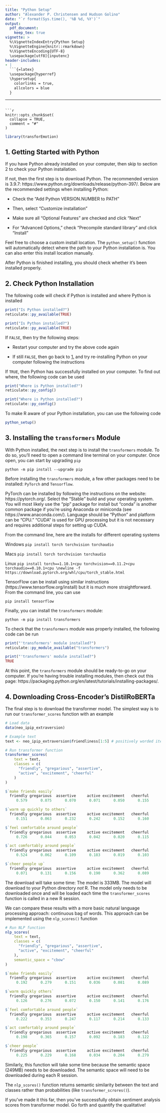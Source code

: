 ---
title: "Python Setup"
author: "Alexander P. Christensen and Hudson Golino"
date: "`r format(Sys.time(), '%B %d, %Y')`"
output:
  pdf_document:
    keep_tex: true
vignette: >
  %\VignetteIndexEntry{Python Setup}
  %\VignetteEngine{knitr::rmarkdown}
  %\VignetteEncoding{UTF-8}
  \usepackage[utf8]{inputenc}
header-includes:
- |
  ```{=latex}
  \usepackage{hyperref}
  \hypersetup{
    colorlinks = true,
    allcolors = blue
  }
  ```
---
```{r, include = FALSE}
knitr::opts_chunk$set(
  collapse = TRUE,
  comment = "#"
)
```

<!-- Silent load 'transforEmotion -->
```{r load, eval = TRUE, echo = FALSE, comment = NA, warning = FALSE, message = FALSE}
library(transforEmotion)
```

## 1. Getting Started with Python {#section_1}

If you have Python already installed on your computer, then skip to section 2 to check your Python installation.

If not, then the first step is to download Python. The recommended version is 3.9.7: https://www.python.org/downloads/release/python-397/. Below are the recommended settings when installing Python:

+ Check the "Add Python VERSION.NUMBER to PATH"

+ Then, select "Customize installation"

+ Make sure all "Optional Features" are checked and click "Next"

+ For "Advanced Options," check "Precompile standard library" and click "Install"

Feel free to choose a custom install location. The `python_setup()` function will automatically detect where the path to your Python installation is. You can also
enter this install location manually.

After Python is finished installing, you should check whether it's been installed properly.

## 2. Check Python Installation

The following code will check if Python is installed and where Python is installed

```{r python_install, eval = FALSE, echo = TRUE, comment = NA, warning = FALSE, message = FALSE}
print("Is Python installed?")
reticulate::py_available(TRUE)
```

```{r python_install_eval, eval = TRUE, echo = FALSE, comment = NA, warning = FALSE, message = FALSE}
print("Is Python installed?")
reticulate::py_available(TRUE)
```

If `FALSE`, then try the following steps:

+ Restart your computer and try the above code again

+ If still `FALSE`, then go back to [1.](#section_1) and try re-installing Python on your computer following the instructions

If `TRUE`, then Python has successfully installed on your computer. To find out where, the following code can be used

```{r python_location, eval = FALSE, echo = TRUE, comment = NA, warning = FALSE, message = FALSE}
print("Where is Python installed?")
reticulate::py_config()
```

```{r python_location_eval, eval = TRUE, echo = FALSE, comment = NA, warning = FALSE, message = FALSE}
print("Where is Python installed?")
reticulate::py_config()
```

To make R aware of your Python installation, you can use the following code

```{r python_setup, eval = TRUE, echo = TRUE, comment = NA, warning = FALSE, message = FALSE}
python_setup()
```

## 3. Installing the `transformers` Module

With Python installed, the next step is to install the `transformers` module. To do so, you'll need to open a command line terminal on your computer. Once open, you can start by upgrading `pip`

`python -m pip install --upgrade pip`

Before installing the `transformers` module, a few other packages need to be installed: `PyTorch` and `Tensorflow`.

PyTorch can be installed by following the instructions on the website: https://pytorch.org/. Select the “Stable” build and your operating system. You will most likely use the “pip” package for install but “conda” is another common package if you’re using Anaconda or miniconda (see https://www.anaconda.com/). Language should be “Python” and platform can be “CPU.” “CUDA” is used for GPU processing but it is not necessary and requires additional steps for setting up CUDA.

From the command line, here are the installs for different operating systems

Windows \newline
`pip install torch torchvision torchaudio`

Macs \newline
`pip install torch torchvision torchaudio`

Linux \newline
`pip install torch==1.10.1+cpu torchvision==0.11.2+cpu torchaudio==0.10.1+cpu \newline -f https://download.pytorch.org/whl/cpu/torch_stable.html`

TensorFlow can be install using similar instructions (https://www.tensorflow.org/install) but it is much more straightforward. From the command line, you can use

`pip install tensorflow`

Finally, you can install the `transformers` module:

`python -m pip install transformers`

To check that the `transformers` module was properly installed, the following code can be run

```{r transformers_install, eval = FALSE, echo = TRUE, comment = NA, warning = FALSE, message = FALSE}
print("'transformers' module installed?")
reticulate::py_module_available("transformers")
```

```{r transformers_install_eval, eval = TRUE, echo = FALSE, comment = NA, warning = FALSE, message = FALSE}
print("'transformers' module installed?")
TRUE
```

At this point, the `transformers` module should be ready-to-go on your computer. If you're having trouble installing modules, then check out this page: https://packaging.python.org/en/latest/tutorials/installing-packages/.

## 4. Downloading Cross-Encoder's DistilRoBERTa

The final step is to download the \href{https://huggingface.co/cross-encoder/nli-distilroberta-base}{Cross-Encoder's DistilRoBERTa} transformer model. The simplest way is to run our `transformer_scores` function with an example

```{r transformers_scores, eval = FALSE, echo = TRUE, comment = NA, warning = FALSE, message = FALSE}
# Load data
data(neo_ipip_extraversion)

# Example text
text <- neo_ipip_extraversion$friendliness[1:5] # positively worded items only

# Run transformer function
transformer_scores(
    text = text,
    classes = c(
      "friendly", "gregarious", "assertive",
      "active", "excitement", "cheerful"
    )
)
```

```{r transformers_scores_output, eval = FALSE, echo = TRUE, comment = NA, warning = FALSE, message = FALSE}
$`make friends easily`
  friendly gregarious  assertive     active excitement   cheerful 
     0.579      0.075      0.070      0.071      0.050      0.155 

$`warm up quickly to others`
  friendly gregarious  assertive     active excitement   cheerful 
     0.151      0.063      0.232      0.242      0.152      0.160 

$`feel comfortable around people`
  friendly gregarious  assertive     active excitement   cheerful 
     0.726      0.044      0.053      0.042      0.020      0.115 

$`act comfortably around people`
  friendly gregarious  assertive     active excitement   cheerful 
     0.524      0.062      0.109      0.183      0.019      0.103 

$`cheer people up`
  friendly gregarious  assertive     active excitement   cheerful 
     0.071      0.131      0.156      0.190      0.362      0.089
```

The download will take some time: The model is 333MB. The model will download to your Python directory *not* R. The model only needs to be downloaded once and will be loaded each time the `transformer_scores` function is called in a new R session.

We can compare these results with a more basic natural language processing approach: continuous bag of words. This approach can be implemented using the `nlp_scores()` function

```{r nlp_scores, eval = FALSE, echo = TRUE, comment = NA, warning = FALSE, message = FALSE}
# Run NLP function
nlp_scores(
    text = text,
    classes = c(
      "friendly", "gregarious", "assertive",
      "active", "excitement", "cheerful"
    ),
    semantic_space = "cbow"
)
```

```{r nlp_scores_output, eval = FALSE, echo = TRUE, comment = NA, warning = FALSE, message = FALSE}
$`make friends easily`
  friendly gregarious  assertive     active excitement   cheerful 
     0.192      0.279      0.151      0.036      0.081      0.089 

$`warm quickly others`
  friendly gregarious  assertive     active excitement   cheerful 
     0.126      0.276      0.072      0.150      0.141      0.176 

$`feel comfortable around people`
  friendly gregarious  assertive     active excitement   cheerful 
     0.222      0.353      0.247      0.117      0.214      0.133 

$`act comfortably around people`
  friendly gregarious  assertive     active excitement   cheerful 
     0.198      0.365      0.157      0.092      0.183      0.122 

$`cheer people`
  friendly gregarious  assertive     active excitement   cheerful 
     0.225      0.229      0.168      0.034      0.204      0.279 
```

Similarly, this function will take some time because the semantic space (249MB) needs to be downloaded. The semantic space will need to be downloaded during each R session.

The `nlp_scores()` function returns semantic similarity between the text and classes rather than probabilities (like `transformer_scrores()`).

If you've made it this far, then you've successfully obtain sentiment analysis scores from \href{https://huggingface.co/cross-encoder/nli-distilroberta-base}{Cross-Encoder's DistilRoBERTa} transformer model. Go forth and quantify the qualitative!